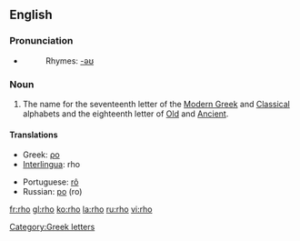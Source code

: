 {{letter_disp2|pi|[[image:Greek_uc_rho.png|31px]][[image:Greek_lc_rho.png|27px]] |sigma|ρο|Ρ|ρ}}
==English==
===Pronunciation===
*{{audio|en-us-rho.ogg|Audio (US)}}
*:Rhymes: [[Rhymes:English:-əʊ|-əʊ]]

===Noun===
{{en-noun}}
# The name for the seventeenth letter of the [[Modern Greek]] and [[Classical Greek|Classical]] alphabets and the eighteenth letter of [[Old Greek|Old]] and [[Ancient Greek|Ancient]].

==== Translations ====
{{top}}
*Greek: [[ρο]] {{m}}
*[[Interlingua]]: rho
{{mid}}
*Portuguese: [[rô]] {{m}}
*Russian: [[ро]] (ro)
{{bottom}}

[[Category:Greek letters]]

[[fr:rho]]
[[gl:rho]]
[[ko:rho]]
[[la:rho]]
[[ru:rho]]
[[vi:rho]]